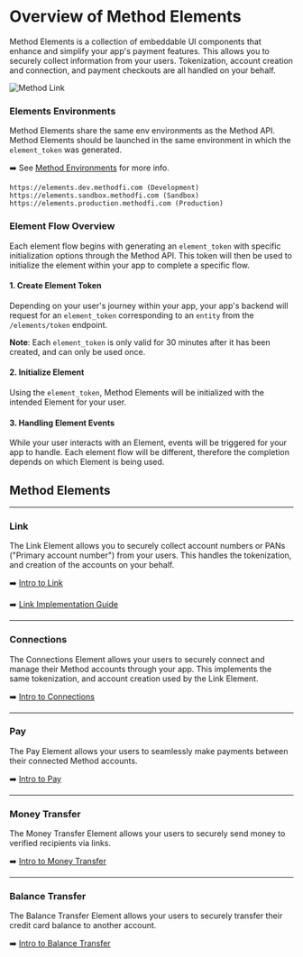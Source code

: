 # Overview of Method Elements
Method Elements is a collection of embeddable UI components that enhance and simplify your app's payment features. This allows you to securely collect information from your users. Tokenization, account creation and connection, and payment checkouts are all handled on your behalf.


![Method Link](https://static.methodfi.com/brand/illustration-11.png)

### Elements Environments
Method Elements share the same env environments as the Method API. Method Elements should be launched in the same environment in which the `element_token` was generated.

➡️  See [Method Environments](/api/environments) for more info.

```text
https://elements.dev.methodfi.com (Development)
https://elements.sandbox.methodfi.com (Sandbox)
https://elements.production.methodfi.com (Production)
```

### Element Flow Overview
Each element flow begins with generating an `element_token` with specific initialization options through the Method API. This token will then be used to initialize the element within your app to complete a specific flow.

#### 1. Create Element Token
Depending on your user's journey within your app, your app's backend will request for an `element_token` corresponding to an `entity` from the `/elements/token` endpoint.

**Note**: Each `element_token` is only valid for 30 minutes after it has been created, and can only be used once.

#### 2. Initialize Element
Using the `element_token`, Method Elements will be initialized with the intended Element for your user.


#### 3. Handling Element Events
While your user interacts with an Element, events will be triggered for your app to handle. Each element flow will be different, therefore the completion depends on which Element is being used.


## Method Elements
---

### Link
The Link Element allows you to securely collect account numbers or PANs ("Primary account number") from your users. This handles the tokenization, and creation of the accounts on your behalf.

➡️ [Intro to Link](/api/elements/link/intro)

➡️ [Link Implementation Guide](/api/elements/link/implementation/create-token)

---
### Connections
The Connections Element allows your users to securely connect and manage their Method accounts through your app. This implements the same tokenization, and account creation used by the Link Element.

➡️ [Intro to Connections](/api/elements/connections/intro)

---
### Pay
The Pay Element allows your users to seamlessly make payments between their connected Method accounts.

➡️ [Intro to Pay](/api/elements/pay/intro)

---
### Money Transfer
The Money Transfer Element allows your users to securely send money to verified recipients via links.

➡️ [Intro to Money Transfer](/api/elements/money-transfer/intro)

---
### Balance Transfer
The Balance Transfer Element allows your users to securely transfer their credit card balance to another account.

➡️ [Intro to Balance Transfer](/api/elements/balance-transfer/intro)

